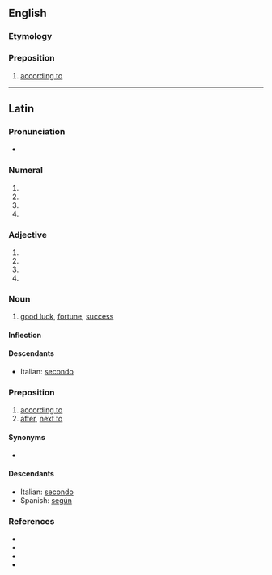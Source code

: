==English==

===Etymology===
{{bor|en|la|secundum}}

===Preposition===
{{en-PP}}

# {{lb|en|formal}} [[according to]]

----

==Latin==

===Pronunciation===
* {{la-IPA|secundum}}

===Numeral===
{{la-num-form|secundum}}

# {{inflection of|secundus||acc|m|s|lang=la}}
# {{inflection of|secundus||nom|n|s|lang=la}}
# {{inflection of|secundus||acc|n|s|lang=la}}
# {{inflection of|secundus||voc|n|s|lang=la}}

===Adjective===
{{la-adj-form|secundum}}

# {{inflection of|secundus||acc|m|s|lang=la}}
# {{inflection of|secundus||nom|n|s|lang=la}}
# {{inflection of|secundus||acc|n|s|lang=la}}
# {{inflection of|secundus||voc|n|s|lang=la}}

===Noun===
{{la-noun|secundum|secundī|n|second}}

# [[good luck]], [[fortune]], [[success]]

====Inflection====
{{la-decl-2nd-N|secund}}

====Descendants====
* Italian: [[secondo]]

===Preposition===
{{head|la|preposition|governs the accusative}}

# [[according to]]
# [[after]], [[next to]]

====Synonyms====
* {{sense|according to, in accordance with}} {{l|la|ūsque ad}} {{qualifier|Mediaeval}}

====Descendants====
* Italian: [[secondo]]
* Spanish: [[según]]

===References===
* {{R:L&S}}
* {{R:Elementary Lewis}}
* {{R:Gaffiot}}
* {{R:M&A}}